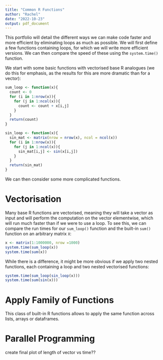 ```yaml
---
title: "Common R Functions"
author: "Rachel"
date: "2022-10-23"
output: pdf_document
---
```

This portfolio will detail the different ways we can make code faster and more efficient by eliminating loops as much as possible. We will first define a few functions containing loops, for which we will write more efficient versions. We can then compare the speed of these using the `system.time()` function.

We start with some basic functions with vectorised base R analogues (we do this for emphasis, as the results for this are more dramatic than for a vector):
```r
sum_loop <- function(x){
  count <- 0
  for (i in 1:nrow(x)){
    for (j in 1:ncol(x)){
      count <- count + x[i,j]
    }
  }
  return(count)
}
```

```r
sin_loop <- function(x){
  sin_mat <- matrix(nrow = nrow(x), ncol = ncol(x))
  for (i in 1:nrow(x)){
    for (j in 1:ncol(x)){
      sin_mat[i,j] <- sin(x[i,j])
    }
  }
  return(sin_mat)
}
```

We can then consider some more complicated functions. 

# Vectorisation
Many base R functions are vectorised, meaning they will take a vector as input and will perform the computation on the vector elementwise, which will run much faster than if we were to use a loop. To see this, we can compare the run times for our `sum_loop()` function and the built-in `sum()` function on an arbitrary matrix `X`:
```r
x <- matrix(1:1000000, nrow =1000)
system.time(sum_loop(x))
system.time(sum(x))
```
While there is a difference, it might be more obvious if we apply two nested functions, each containing a loop and two nested vectorised functions:
```r
system.time(sum_loop(sin_loop(x)))
system.time(sum(sin(x)))
```


# Apply Family of Functions
This class of built-in R functions allows to apply the same function across lists, arrays or dataframes.

# Parallel Programming





create final plot of length of vector vs time??